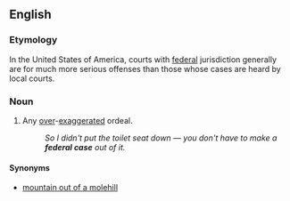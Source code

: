 ==English==

===Etymology===
In the United States of America, courts with [[federal]] jurisdiction generally are for much more serious offenses than those whose cases are heard by local courts.

===Noun===
{{en-noun|head=[[federal]] [[case]]|?}}

# {{idiomatic}} Any [[over]]-[[exaggerate]]d ordeal.
#: ''So I didn't put the toilet seat down — you don't have to make a '''federal case''' out of it.''

====Synonyms====
* {{sense|something over-exaggerated}} [[mountain out of a molehill]]